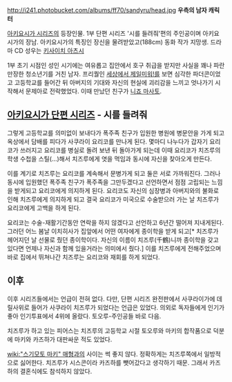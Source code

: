 http://i241.photobucket.com/albums/ff70/sandyru/head.jpg
'''우측의 남자 캐릭터'''

[[아키요시가 시리즈]]의 등장인물. 1부 단편 시리즈 '시를 들려줘'편의 주인공이며 아키요시가의 장남. 아키요시가의 특징인 장신을 물려받았고(188cm) 동화 작가 지망생. 드라마 CD 성우는 [[키사이치 아츠시]]

1부 초기 시점인 성인 시기에는 여유롭고 집안에서 호구 취급을 받지만 사실을 꽤나 파란만장한 청소년기를 거친 남자. 프리퀄인 [[세상에서 제일미워!]]를 보면 심각한 파더콘이었고 고등학교를 들어간 뒤 아버지의 기대와 자신의 현실에 괴리감을 느끼고 엇나가기 시작해서 문제아로 전락했었다. 이때 만났던 친구가 [[니죠 마사토]].

== [[아키요시가 단편 시리즈]] - 시를 들려줘 ==

그렇게 고등학교를 의미없이 보내다가 폭주족 친구가 입원한 병원에 병문안을 가게 되고 옥상에서 담배를 피다가 사쿠라이 요리코를 만나게 된다. 몇마디 나누다가 갑자기 요리코가 쓰러지고 요리코를 병실로 돌려 보낸 뒤 돌아가게 되는데 이때 요리코가 치즈루의 학생 수첩을 스틸(...)해서 치즈루에게 엿을 먹임과 동시에 자신을 찾아오게 만든다.

이를 계기로 치즈루는 요리코를 계속해서 문병가게 되고 둘은 서로 가까워진다. 그러나 동시에 입원했던 폭주족 친구가 폭주족을 그만두겠다고 선언하면서 점점 고립되는 느낌을 받게되고 요리코에게 의지하게 된다. 요리코도 자신의 심장병과 아버지와의 불화로 인해 치즈루에게 의지하게 되고 결국 요리코가 미국으로 수술받으러 가는 날 치즈루가 요리코에게 고백을 하게 된다.

요리코는 수술-재활기간동안 연락을 하지 않겠다고 선언하고 6년간 떨어져 지내게된다. 그러던 어느 봄날 이치히사가 집앞에서 어떤 여자에게 종이학을 받게 되고[* 치즈루가 헤어지던 날 선물로 줬던 종이학이다. 자신의 이름이 치즈루(千鶴)니까 종이학을 갖고 있다면 언제나 자신과 함께 있을거라는 의미에서 줬다.] 이를 치즈루에게 전해주었으며 바로 집에서 뛰쳐나간 치즈루는 요리코와 재회를 하게 되었다.

== 이후 ==
이후 시리즈들에서는 언급이 전혀 없다. 다만, 단편 시리즈 완전판에서 사쿠라이가에 데릴사위로 들어가 사쿠라이 치즈루가 되었다는 언급은 있었다. 의외로 독자들에게 인기가 좋아 인기투표에서 4위에 올랐다. 토오루-주인공들 바로 다음.

치즈루가 하고 있는 피어스는 치즈루의 고등학교 시절 토오루와 마키의 합작품으로 덕분에 마키와 카즈하가 대판싸운 적도 있었다.

[[wiki:"스기모토 마키" 매형]]과의 사이는 썩 좋지 않다. 정확하게는 치즈루쪽에서 일방적으로 싫어한다. 치즈루가 시스콘이라 카즈하를 뺏어갔다고 생각하기 때문. 그래서 카즈하의 결혼식에도 참석하지 않았다. 
